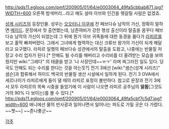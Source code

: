 http://pds11.egloos.com/pmf/200905/01/64/e0003064_49fa5cbbab871.jpg?WIDTH=600
오른쪽 밤색머리…라고 해도 설마 아브와 인간을 헷갈릴 사람은 없겠죠.

[[성계 시리즈]]의 등장인물.
성우는 [[오오타니 이쿠에]] 
전 페브다슈 남작의 가신, 정확히 말하면 [[메이드]].
문장에서 첫 출연했는데, 남존여비가 강한 행성 출신이라 탈출을 꿈꾸다 페브다슈 남작의 가신이 되었는데 그 뒤에 뭔가 아브 귀족들에 대한 동경을 품다가 [[라피르]]를 보고 홀딱 빠져버렸다. 그래서 그녀에게 협력하는 대신 크류브 왕가의 가신이 되게 해달라고 요구했다.
라피르 일행의 페브다슈 성관에서의 탈출을 도왔고, 나중에는 반물질 저장고 수리 업자가 된다.[* 안해도 될 수리를 해버리고 수리비를 더 올려받는 모습을 보여줬지만 wiki:"그레다" 의 태클을 받고 '나 사장인데~~ㅠㅜ' 라며 찌그러진 일도 있다. 당국도 안해도 되는 수리를 한다는 것을 아는듯?]
전기 3에선 [wiki:"샘슨(성계 시리즈)" 샘슨]과 합류해서 하이드 백국의 반물질 생산 시설에서 일하게 된다. 
전기 3 OVA에서 세르나이가 라피르에게 들이 댈 때의 라피르 표정이 볼만하다. 참고로 문장과 전기 3에서 모두 라피르의 목욕 시중을 들었기에 이 사람이 나오면 라피르 공주님의 '''알몸'''[그것도 거의 90% 다 보이는)를 볼 수 있다.[* http://pds11.egloos.com/pmf/200905/01/64/e0003064_49fa5cbf7c5d7.jpg?width=600 애니에선 물의 반사광과 일어나면서 일어나는 파도로 가릴 곳은 다 가렸다. ~~쳇~~] ~~존나좋군~~

[[각주]]
